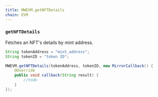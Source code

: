 ```yaml
---
title: MWEVM.getNFTDetails
chain: EVM
---
```


### `getNFTDetails`

Fetches an NFT's details by mint address.

```java
String tokenAddress = "mint_address";
String tokenID = "token ID";

MWEVM.getNFTDetails(tokenAddress, tokenID, new MirrorCallback() {
    @Override
    public void callback(String result) {
        //todo
    }
});
```

